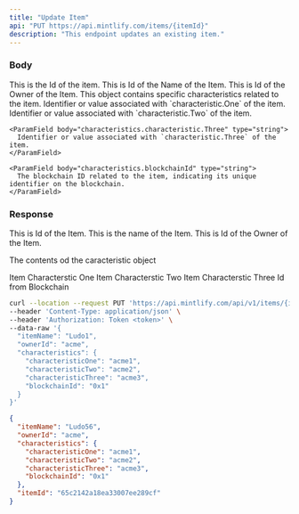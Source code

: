 ```yaml
---
title: "Update Item"
api: "PUT https://api.mintlify.com/items/{itemId}"
description: "This endpoint updates an existing item."
---
```


### Body

<ParamField path="itemId" type="string" required>
  This is the Id of the item.
</ParamField>

<ParamField body="itemName" type="string">
  This is Id of the Name of the Item.
</ParamField>

<ParamField body="ownerId" type="string">
  This is Id of the Owner of the Item.
</ParamField>

<ParamField body="characteristics" type="object">
  This object contains specific characteristics related to the item.
    <ParamField body="characteristics.characteristic.One" type="string">
      Identifier or value associated with `characteristic.One` of the item.
    </ParamField>
    <ParamField body="characteristics.characteristic.Two" type="string">
      Identifier or value associated with `characteristic.Two` of the item.
    </ParamField>

    <ParamField body="characteristics.characteristic.Three" type="string">
      Identifier or value associated with `characteristic.Three` of the item.
    </ParamField>

    <ParamField body="characteristics.blockchainId" type="string">
      The blockchain ID related to the item, indicating its unique identifier on the blockchain.
    </ParamField>
</ParamField>

### Response
<ResponseField name="itemId" type="string">
 This is Id of the Item.
</ResponseField>

<ResponseField name="itemName" type="string">
  This is the name of the Item.
</ResponseField>

<ResponseField name="ownerId" type="string">
 This is Id of the Owner of the Item.
</ResponseField>

<ResponseField name="caracteristic" type="object">

The contents od the caracteristic object

<Expandable title="Toggle object">

<ResponseField name="caracteristicOne" type="string">
  Item Characterstic One
</ResponseField>

<ResponseField name="caracteristicTwo" type="string">
  Item Characterstic Two
</ResponseField>

<ResponseField name="caracteristicThree" type="string">
  Item Characterstic Three
</ResponseField>

<ResponseField name="blockchainId" type="string">
  Id from Blockchain
</ResponseField>

</Expandable>

</ResponseField>

<RequestExample>

```bash Example Request
curl --location --request PUT 'https://api.mintlify.com/api/v1/items/{itemId}' \
--header 'Content-Type: application/json' \
--header 'Authorization: Token <token>' \
--data-raw '{
  "itemName": "Ludo1",
  "ownerId": "acme",
  "characteristics": {
    "characteristicOne": "acme1",
    "characteristicTwo": "acme2",
    "characteristicThree": "acme3",
    "blockchainId": "0x1"
  }
}'
```

</RequestExample>

<ResponseExample>

```json Response
{
  "itemName": "Ludo56",
  "ownerId": "acme",
  "characteristics": {
    "characteristicOne": "acme1",
    "characteristicTwo": "acme2",
    "characteristicThree": "acme3",
    "blockchainId": "0x1"
  },
  "itemId": "65c2142a18ea33007ee289cf"
}
```

</ResponseExample>
